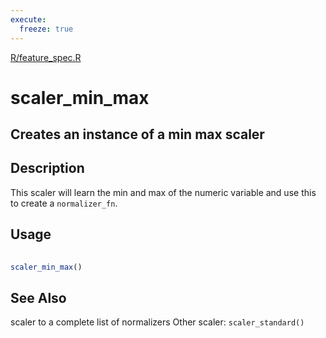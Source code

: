 ```yaml
---
execute:
  freeze: true
---
```


[R/feature_spec.R](https://github.com/rstudio/tfdatasets//blob/main/R/feature_spec.R#L510) 

# scaler_min_max

## Creates an instance of a min max scaler

## Description
 This scaler will learn the min and max of the numeric variable and use this to create a `normalizer_fn`. 


## Usage
```r
 
scaler_min_max() 
```







## See Also
 scaler to a complete list of normalizers  Other scaler:  `scaler_standard()` 

